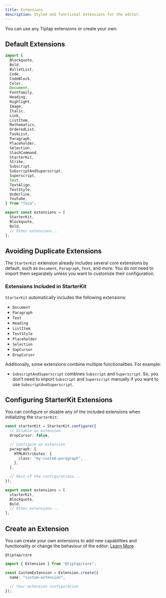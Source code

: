 ```yaml
---
title: Extensions
description: Styled and functional extensions for the editor.
---
```


<Callout>You can use any Tiptap extensions or create your own.</Callout>

## Default Extensions

```ts title="extensions.ts"
import {
  Blockquote,
  Bold,
  BulletList,
  Code,
  CodeBlock,
  Color,
  Document,
  FontFamily,
  Heading,
  Highlight,
  Image,
  Italic,
  Link,
  ListItem,
  Mathematics,
  OrderedList,
  TaskList,
  Paragraph,
  Placeholder,
  Selection,
  SlashCommand,
  StarterKit,
  Strike,
  Subscript,
  SubscriptAndSuperscript,
  Superscript,
  Text,
  TextAlign,
  TextStyle,
  Underline,
  Youtube,
} from "feza";

export const extensions = [
  StarterKit,
  Blockquote,
  Bold,
  // Other extensions...
];
```

## Avoiding Duplicate Extensions

The `StarterKit` extension already includes several core extensions by default, such as `Document`, `Paragraph`, `Text`, and more. You do not need to import them separately unless you want to customize their configuration.

### Extensions Included in StarterKit

`StarterKit` automatically includes the following extensions:

- `Document`
- `Paragraph`
- `Text`
- `Heading`
- `ListItem`
- `TextStyle`
- `Placeholder`
- `Selection`
- `GapCursor`
- `DropCursor`

Additionally, some extensions combine multiple functionalities. For example:

- `SubscriptAndSuperscript` combines `Subscript` and `Superscript`. So, you don't need to import `Subscript` and `Superscript` manually if you want to use `SubscriptAndSuperscript`.

## Configuring StarterKit Extensions

You can configure or disable any of the included extensions when initializing the `StarterKit`:

```ts title="extensions.ts"
const starterKit = StarterKit.configure({
  // Disable an extension
  dropCursor: false,

  // Configure an extension
  paragraph: {
    HTMLAttributes: {
      class: "my-custom-paragraph",
    },
  },

  // Rest of the configurations...
});

export const extensions = [
  starterKit,
  Blockquote,
  Bold,
  // Other extensions...
];
```

## Create an Extension

You can create your own extensions to add new capabilities and functionality or change the behaviour of the editor. [Learn More](https://tiptap.dev/docs/editor/extensions/custom-extensions/create-new#create-an-extension)

```package-install
@tiptap/core
```

```ts title="custom-extension.ts"
import { Extension } from "@tiptap/core";

const CustomExtension = Extension.create({
  name: "custom-extension",

  // Your extension configuration
});
```
